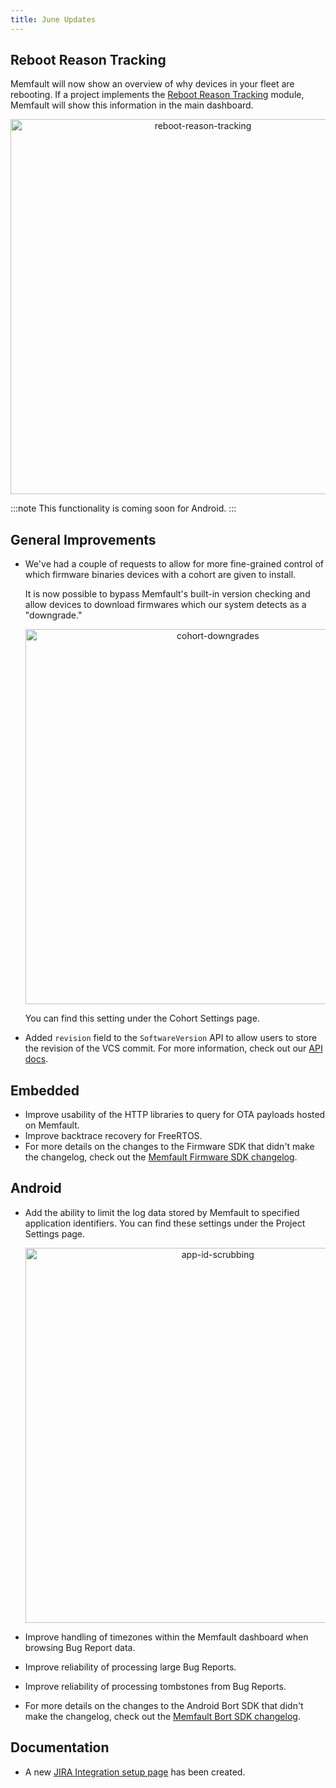 ```yaml
---
title: June Updates
---
```


## Reboot Reason Tracking

Memfault will now show an overview of why devices in your fleet are rebooting.
If a project implements the
[Reboot Reason Tracking](https://mflt.io//reboot-reasons) module, Memfault will
show this information in the main dashboard.

<p align="center">
  <img
    width="600"
    src="/img/blog/2020-06-30-reboot-reason-tracking.png"
    alt="reboot-reason-tracking"
  />
</p>

:::note
This functionality is coming soon for Android.
:::

<!-- truncate -->

## General Improvements

- We've had a couple of requests to allow for more fine-grained control of which
  firmware binaries devices with a cohort are given to install.

  It is now possible to bypass Memfault's built-in version checking and allow
  devices to download firmwares which our system detects as a "downgrade."

  <p align="center">
    <img
      width="600"
      src="/img/blog/2020-06-30-cohort-downgrades.png"
      alt="cohort-downgrades"
    />
  </p>

  You can find this setting under the Cohort Settings page.

- Added `revision` field to the `SoftwareVersion` API to allow users to store
  the revision of the VCS commit. For more information, check out our
  [API docs](https://api-docs.memfault.com/?version=latest#850ef085-cce1-4b78-9052-9146c8ba02fb).

## Embedded

- Improve usability of the HTTP libraries to query for OTA payloads hosted on
  Memfault.
- Improve backtrace recovery for FreeRTOS.
- For more details on the changes to the Firmware SDK that didn't make the
  changelog, check out the
  [Memfault Firmware SDK changelog](https://github.com/memfault/memfault-firmware-sdk/blob/master/CHANGES.md).

## Android

- Add the ability to limit the log data stored by Memfault to specified
  application identifiers. You can find these settings under the Project
  Settings page.

  <p align="center">
    <img
      width="600"
      src="/img/blog/2020-06-30-app-id-scrubbing.png"
      alt="app-id-scrubbing"
    />
  </p>

- Improve handling of timezones within the Memfault dashboard when browsing Bug
  Report data.
- Improve reliability of processing large Bug Reports.
- Improve reliability of processing tombstones from Bug Reports.
- For more details on the changes to the Android Bort SDK that didn't make the
  changelog, check out the
  [Memfault Bort SDK changelog](https://github.com/memfault/bort/blob/master/CHANGELOG.md).

## Documentation

- A new [JIRA Integration setup page](https://mflt.io/jira-integration) has been
  created.
